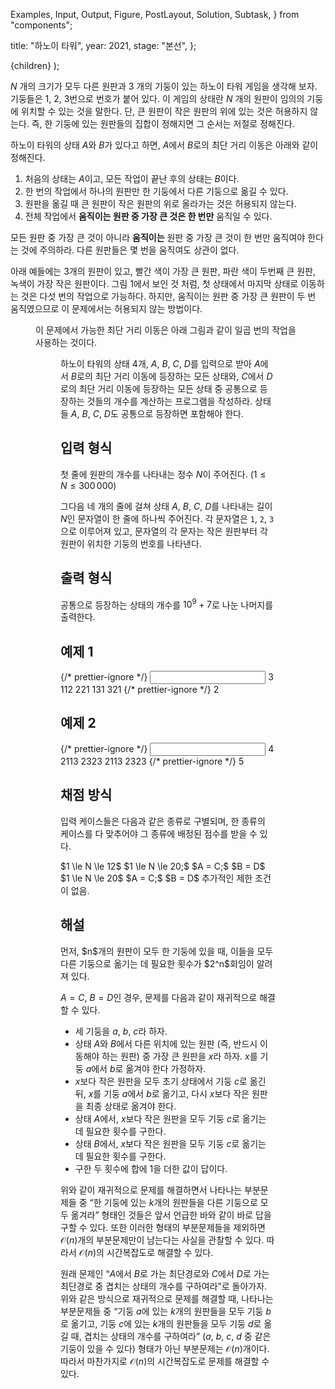   Examples,
  Input,
  Output,
  Figure,
  PostLayout,
  Solution,
  Subtask,
} from "components";

  title: "하노이 타워",
  year: 2021,
  stage: "본선",
};

  <PostLayout meta={meta}>{children}</PostLayout>
);

$N$ 개의 크기가 모두 다른 원판과 $3$ 개의 기둥이 있는 하노이 타워 게임을 생각해 보자. 기둥들은 $1$, $2$, $3$번으로 번호가 붙어 있다. 이 게임의 상태란 $N$ 개의 원판이 임의의 기둥에 위치할 수 있는 것을 말한다. 단, 큰 원판이 작은 원판의 위에 있는 것은 허용하지 않는다. 즉, 한 기둥에 있는 원판들의 집합이 정해지면 그 순서는 저절로 정해진다.

하노이 타워의 상태 $A$와 $B$가 있다고 하면, $A$에서 $B$로의 최단 거리 이동은 아래와 같이 정해진다.

1. 처음의 상태는 $A$이고, 모든 작업이 끝난 후의 상태는 $B$이다.
2. 한 번의 작업에서 하나의 원판만 한 기둥에서 다른 기둥으로 옮길 수 있다.
3. 원판을 옮길 때 큰 원판이 작은 원판의 위로 올라가는 것은 허용되지 않는다.
4. 전체 작업에서 **움직이는 원판 중 가장 큰 것은 한 번만** 움직일 수 있다.

모든 원판 중 가장 큰 것이 아니라 **움직이는** 원판 중 가장 큰 것이 한 번만 움직여야 한다는 것에 주의하라. 다른 원판들은 몇 번을 움직여도 상관이 없다.

아래 예들에는 3개의 원판이 있고, 빨간 색이 가장 큰 원판, 파란 색이 두번째 큰 원판, 녹색이 가장 작은 원판이다. 그림 1에서 보인 것 처럼, 첫 상태에서 마지막 상태로 이동하는 것은 다섯 번의 작업으로 가능하다. 하지만, 움직이는 원판 중 가장 큰 원판이 두 번 움직였으므로 이 문제에서는 허용되지 않는 방법이다.

<Figure src="/2021/hanoi01-9aa04d29.png" caption="&lt;그림 1&gt;" />

이 문제에서 가능한 최단 거리 이동은 아래 그림과 같이 일곱 번의 작업을 사용하는 것이다.

<Figure src="/2021/hanoi02-26017f1c.png" caption="&lt;그림 2&gt;" />

하노이 타워의 상태 $4$개, $A$, $B$, $C$, $D$를 입력으로 받아 $A$에서 $B$로의 최단 거리 이동에 등장하는 모든 상태와, $C$에서 $D$로의 최단 거리 이동에 등장하는 모든 상태 중 공통으로 등장하는 것들의 개수를 계산하는 프로그램을 작성하라. 상태들 $A$, $B$, $C$, $D$도 공통으로 등장하면 포함해야 한다.

## 입력 형식

첫 줄에 원판의 개수를 나타내는 정수 $N$이 주어진다. ($1 \le N \le 300\,000$)

그다음 네 개의 줄에 걸쳐 상태 $A$, $B$, $C$, $D$를 나타내는 길이 $N$인 문자열이 한 줄에 하나씩 주어진다. 각 문자열은 `1`, `2`, `3`으로 이루어져 있고, 문자열의 각 문자는 작은 원판부터 각 원판이 위치한 기둥의 번호를 나타낸다.

## 출력 형식

공통으로 등장하는 상태의 개수를 $10^{9} + 7$로 나눈 나머지를 출력한다.

## 예제 1

<Examples>
  {/* prettier-ignore */}
  <Input>
3
112
221
131
321
  </Input>
  {/* prettier-ignore */}
  <Output>
2
  </Output>
</Examples>

## 예제 2

<Examples>
  {/* prettier-ignore */}
  <Input>
4
2113
2323
2113
2323
  </Input>
  {/* prettier-ignore */}
  <Output>
5
  </Output>
</Examples>

## 채점 방식

입력 케이스들은 다음과 같은 종류로 구별되며, 한 종류의 케이스를 다 맞추어야 그 종류에 배정된 점수를 받을 수 있다.

<Subtask index={1} score={16}>
  $1 \le N \le 12$
</Subtask>
<Subtask index={2} score={16}>
  $1 \le N \le 20;$ $A = C;$ $B = D$
</Subtask>
<Subtask index={3} score={12}>
  $1 \le N \le 20$
</Subtask>
<Subtask index={4} score={17}>
  $A = C;$ $B = D$
</Subtask>
<Subtask index={5} score={39}>
  추가적인 제한 조건이 없음.
</Subtask>

## 해설

<Solution>
먼저, $n$개의 원판이 모두 한 기둥에 있을 때, 이들을 모두 다른 기둥으로 옮기는 데 필요한 횟수가 $2^n$회임이 알려져 있다.

$A = C$, $B = D$인 경우, 문제를 다음과 같이 재귀적으로 해결할 수 있다.

- 세 기둥을 $a$, $b$, $c$라 하자.
- 상태 $A$와 $B$에서 다른 위치에 있는 원판 (즉, 반드시 이동해야 하는 원판) 중 가장 큰 원판을 $x$라 하자. $x$를 기둥 $a$에서 $b$로 옮겨야 한다 가정하자.
- $x$보다 작은 원판을 모두 초기 상태에서 기둥 $c$로 옮긴 뒤, $x$를 기둥 $a$에서 $b$로 옮기고, 다시 $x$보다 작은 원판을 최종 상태로 옮겨야 한다.
- 상태 $A$에서, $x$보다 작은 원판을 모두 기둥 $c$로 옮기는 데 필요한 횟수를 구한다.
- 상태 $B$에서, $x$보다 작은 원판을 모두 기둥 $c$로 옮기는 데 필요한 횟수를 구한다.
- 구한 두 횟수에 합에 $1$을 더한 값이 답이다.

위와 같이 재귀적으로 문제를 해결하면서 나타나는 부분문제들 중 “한 기둥에 있는 $k$개의 원판들을 다른 기둥으로 모두 옮겨라” 형태인 것들은 앞서 언급한 바와 같이 바로 답을 구할 수 있다. 또한 이러한 형태의 부분문제들을 제외하면 $\mathcal{O}(n)$개의 부분문제만이 남는다는 사실을 관찰할 수 있다. 따라서 $\mathcal{O}(n)$의 시간복잡도로 해결할 수 있다.

원래 문제인 “$A$에서 $B$로 가는 최단경로와 $C$에서 $D$로 가는 최단경로 중 겹치는 상태의 개수를 구하여라”로 돌아가자. 위와 같은 방식으로 재귀적으로 문제를 해결할 때, 나타나는 부분문제들 중 “기둥 $a$에 있는 $k$개의 원판들을 모두 기둥 $b$로 옮기고, 기둥 $c$에 있는 $k$개의 원판들을 모두 기둥 $d$로 옮길 때, 겹치는 상태의 개수를 구하여라” ($a$, $b$, $c$, $d$ 중 같은 기둥이 있을 수 있다) 형태가 아닌 부분문제는 $\mathcal{O}(n)$개이다. 따라서 마찬가지로 $\mathcal{O}(n)$의 시간복잡도로 문제를 해결할 수 있다.

</Solution>
